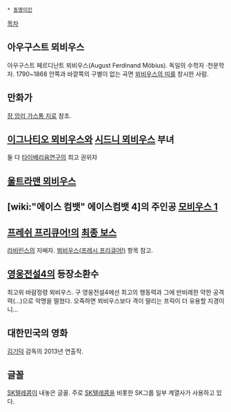  * [[동명이인]]

[[목차]]
== 아우구스트 뫼비우스 ==
아우구스트 페르디난트 뫼비우스(August Ferdinand Möbius). 독일의 수학자 ·천문학자. 1790~1868 안쪽과 바깥쪽의 구별이 없는 곡면 [[뫼비우스의 띠]]를 창시한 사람.

== 만화가 ==
[[장 앙리 가스통 지로]] 참조.

== [[이그나티오 뫼비우스]]와 [[시드니 뫼비우스]] 부녀 ==
둘 다 [[타이베리움]]연구의 최고 권위자

== [[울트라맨 뫼비우스]] ==
== [wiki:"에이스 컴뱃" 에이스컴뱃 4]의 주인공 [[모비우스 1]] ==
== [[프레쉬 프리큐어!]]의 [[최종 보스]] ==
[[라비린스(프레쉬 프리큐어!)|라비린스]]의 지배자. [[뫼비우스(프레시 프리큐어!)]] 항목 참고.

== [[영웅전설4]]의 등장소환수 ==
최고위 바람정령 뫼비우스. 구 영웅전설4에선 최고의 행동력과 그에 반비례한 약한 공격력(...)으로 악명을 떨쳤다. 오죽하면 뫼비우스보다 격이 딸리는 프릭이 더 유용할 지경이니...

== 대한민국의 영화 ==
[[김기덕]] 감독의 2013년 연출작.

== 글꼴 ==
[[SK텔레콤]]이 내놓은 글꼴. 주로 [[SK텔레콤]]을 비롯한 SK그룹 일부 계열사가 사용하고 있다.
